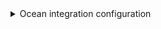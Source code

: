 <details>

<summary>Ocean integration configuration</summary>

```yaml showLineNumbers
resources:
  - kind: release
    selector:
      query: 'true'
    port:
      entity:
        mappings:
          identifier: .projectReference.id + "-" + (.id | tostring) | gsub(" "; "")
          title: .name
          blueprint: '"release"'
          properties:
            status: .status
            reason: .reason
            createdDate: .createdOn
            modifiedDate: .modifiedOn
            createdBy: .createdBy.uniqueName
            modifiedBy: .modifiedBy.uniqueName
            definitionName: .releaseDefinition.name
            link: ._links.web.href | gsub("_release?releaseId="; "")
          relations:
            project: .projectReference.id | gsub(" "; "")


```

</details>
